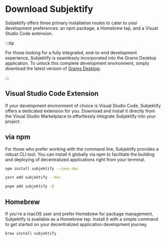 
<div class="hero shadow--lw">
<div class="container">
<h1 class="hero__title">Download Subjektify</h1>
<p class="hero__subtitle">Subjektify offers three primary installation routes to cater to your development preferences: an npm package, a Homebrew tap, and a Visual Studio Code extension.</p>
</div>
</div>

:::tip

For those looking for a fully integrated, end-to-end development experience, Subjektify is seamlessly incorporated into the Grams Desktop application. To unlock this complete development environment, simply download the latest version of [Grams Desktop](https://grams.dev/download).

:::

<h2>Visual Studio Code Extension</h2>
<p>If your development environment of choice is Visual Studio Code, Subjektify offers a dedicated extension for you. Download and install it directly from the Visual Studio Marketplace to effortlessly integrate Subjektify into your project.</p>

<h2>via npm</h2>
<p>For those who prefer working with the command line, Subjektify provides a robust CLI tool. You can install it globally via npm to facilitate the building and deploying of decentralized applications right from your terminal.</p>

<Tabs>
<TabItem value="npm" label="npm">

```bash
npm install subjektify --save-dev
```

</TabItem>
<TabItem value="yarn" label="yarn">

```bash
yarn add subjektify --dev
```

</TabItem>
<TabItem value="pnpm" label="pnpm">

```bash
pnpm add subjektify -D
```

</TabItem>
</Tabs>

<h2>Homebrew</h2>
<p>If you're a macOS user and prefer Homebrew for package management, Subjektify is available as a Homebrew tap. Install it with a simple command to get started on your decentralized application development journey.</p>

```bash
brew install subjektify
```
